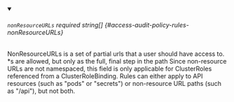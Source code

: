 
<details className="config-field" data-expandable="false" open>
<summary>

###### `nonResourceURLs` <span className="config-field-required" data-required="false">required</span> <span className="config-field-type">string[]</span> <span className="config-field-default"></span> <span className="config-field-enum"></span> {#access-audit-policy-rules-nonResourceURLs}

NonResourceURLs is a set of partial urls that a user should have access to.  *s are allowed, but only as the full, final step in the path
Since non-resource URLs are not namespaced, this field is only applicable for ClusterRoles referenced from a ClusterRoleBinding.
Rules can either apply to API resources (such as "pods" or "secrets") or non-resource URL paths (such as "/api"),  but not both.

</summary>



</details>
